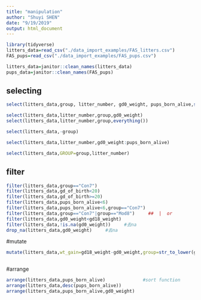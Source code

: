```yaml
---
title: "manipulation"
author: "Shuyi SHEN"
date: "9/19/2019"
output: html_document
---
```


```r
library(tidyverse)
litters_data=read_csv("./data_import_examples/FAS_litters.csv")
FAS_pups=read_csv("./data_import_examples/FAS_pups.csv")

litters_data=janitor::clean_names(litters_data)
pups_data=janitor::clean_names(FAS_pups)

```

## selecting


```r
select(litters_data,group, litter_number, gd0_weight, pups_born_alive,starts_with("pups"))

select(litters_data,litter_number,group,gd0_weight)
select(litters_data,litter_number,group,everything())

select(litters_data,-group)

select(litters_data,litter_number,gd0_weight:pups_born_alive)

select(litters_data,GROUP=group,litter_number)


```

## filter



```r
filter(litters_data,group=="Con7")
filter(litters_data,gd_of_birth<20)
filter(litters_data,gd_of_birth>=20)
filter(litters_data,pups_born_alive<6)
filter(litters_data,pups_born_alive<6,group=="Con7")
filter(litters_data,group=="Con7"|group=="Mod8")     ##  |  or
filter(litters_data,gd0_weight<gd18_weight)
filter(litters_data,!is.na(gd0_weight))     #去na
drop_na(litters_data,gd0_weight)     #去na


```



#mutate

```r
mutate(litters_data,wt_gain=gd18_weight-gd0_weight,group=str_to_lower(group),group=str_to_upper(group))



```

#arrange
```r

arrange(litters_data,pups_born_alive)              #sort function
arrange(litters_data,desc(pups_born_alive))
arrange(litters_data,pups_born_alive,gd0_weight)








```
